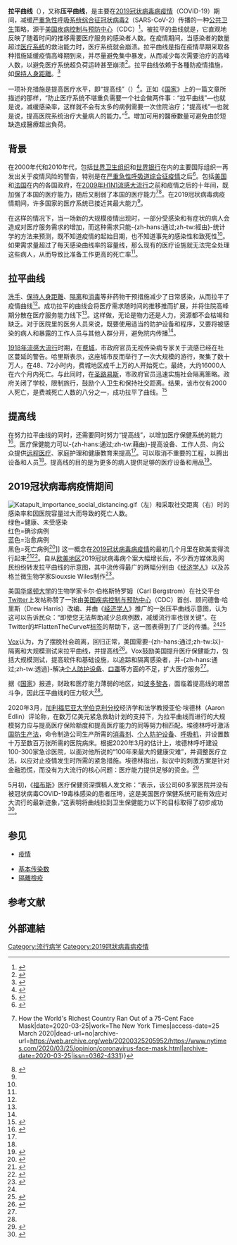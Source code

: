{{noteTA
|G1=Medicine
|1=zh-cn:2019冠状病毒病; zh-hk:2019冠狀病毒病; zh-tw:嚴重特殊傳染性肺炎;zh-my:2019冠状病毒疾病;zh-sg:2019冠状病毒疾病;
}}
{{multiple image | align = right | direction = horizontal | total_width = 500
| image1 = 20200403_Flatten_the_curve_animated_GIF.gif | caption1 = 保持社会距离和居家令等措施减少并延迟了活跃病例的高峰，从而使医疗能力有更多的时间来提高，更好地应对病人的负荷<ref name="Wiles_20200309">{{cite web|url=https://thespinoff.co.nz/society/09-03-2020/the-three-phases-of-covid-19-and-how-we-can-make-it-manageable/|title=The three phases of Covid-19—and how we can make it manageable|author-last=Wiles|author-first=Siouxsie|author-link=:en:Siouxsie Wiles|date=2020-03-09|work={{link-en|The Spinoff}}|location=Morningside, Auckland, New Zealand|dead-url=no|archive-url=https://web.archive.org/web/20200327120015/https://thespinoff.co.nz/society/09-03-2020/the-three-phases-of-covid-19-and-how-we-can-make-it-manageable/|archive-date=2020年3月27日|access-date=2020-03-09}}</ref>-{zh-hans:通过;zh-tw:透過}-拉平曲线所获得的时间可用于提高医疗保健能力，以更好地满足激增的需求<ref name=":3" />

| image2= 20200609 Effect of pandemic containment measures.gif | caption2 = 如果不采取保持社交距离、疫苗接种和使用口罩等措施来遏制疫情，病原体就会以指数级的速度传播。<ref name=Science_20200515>{{cite journal |last1=Maier |first1=Benjamin F. |last2=Brockmann |first2=Dirk |title=Effective containment explains subexponential growth in recent confirmed COVID-19 cases in China |journal=Science |date=15 May 2020 |volume=368 |issue=6492 |pages=742–746 |doi=10.1126/science.abb4557 |pmid=32269067 |pmc=7164388 |bibcode=2020Sci...368..742M |quote=...initial exponential growth expected for an unconstrained outbreak.}}</ref>这张图显示了早期采取遏制措施如何有助于保护更广泛的人群
}}
'''拉平曲线'''（{{lang-en|Flattening the curve}}），又称'''压平曲线'''，是主要在[[2019冠状病毒病疫情|2019冠状病毒病疫情]]（COVID-19）期间，减缓[[严重急性呼吸系统综合征冠状病毒2|严重急性呼吸系统综合征冠状病毒2]]（SARS-CoV-2）传播的一种[[公共卫生|公共卫生]]策略，源于[[美国疾病控制与预防中心|美国疾病控制与预防中心]]（CDC）<ref>{{cite web|author=[[美国疾病控制与预防中心|US Centers for Disease Control and Prevention]]|title=Interim pre-pandemic planning guidance : community strategy for pandemic influenza mitigation in the United States : early, targeted, layered use of nonpharmaceutical interventions|url=https://stacks.cdc.gov/view/cdc/11425|location=Atlanta|journal=The Centers|year=2007|language=en|access-date=2020-08-28|archive-date=2021-03-22|archive-url=https://web.archive.org/web/20210322220247/https://stacks.cdc.gov/view/cdc/11425|dead-url=no}}</ref>。被拉平的曲线就是{{link-en|疫情曲线|Epidemic curve}}，它直观地反映了随着时间的推移需要医疗服务的感染者人数。在疫情期间，当感染者的数量超过[[医疗系统|医疗系统]]的救治能力时，医疗系统就会崩溃。拉平曲线是指在疫情早期采取各种措施延缓疫情高峰期到来，并尽量避免集中暴发，从而减少每次需要治疗的高峰人数，以避免医疗系统超负荷运转甚至崩溃<ref>{{cite news|url=http://www.chinanews.com/gj/2020/03-16/9126653.shtml|title=全球战疫：加拿大考虑升级抗疫措施 力图“压平曲线”|editor=张奥林|work=[[中国新闻网|中国新闻网]]|agency=中新社|date=2020-03-16|accessdate=2020-08-28|archive-date=2021-01-23|archive-url=https://web.archive.org/web/20210123062122/http://www.chinanews.com/gj/2020/03-16/9126653.shtml|dead-url=no}}</ref>。拉平曲线依赖于各種防疫情措施，如[[保持人身距離|保持人身距離]]。<ref>{{Cite web|url=http://sphweb.bumc.bu.edu/otlt/MPH-Modules/EP/EP713_DescriptiveEpi/EP713_DescriptiveEpi3.html|title=Epidemic Curves|website=sphweb.bumc.bu.edu|access-date=2020-02-20|archive-date=2021-05-06|archive-url=https://web.archive.org/web/20210506181238/https://sphweb.bumc.bu.edu/otlt/MPH-Modules/EP/EP713_DescriptiveEpi/EP713_DescriptiveEpi3.html|dead-url=no}}</ref>

一项补充措施是提高医疗水平，即“提高线”（{{lang|en|raise the line}}）<ref name=":1">{{Cite AV media|type=YouTube视频|title=Beating Coronavirus: Flattening the Curve, Raising the Line|url=https://www.youtube.com/watch?v=D7uQwQTRDew|language=en|access-date=2020-08-27|publisher=Osmosis|archive-date=2021-02-04|archive-url=https://web.archive.org/web/20210204004739/https://www.youtube.com/watch?v=D7uQwQTRDew|dead-url=yes}}</ref>。正如《[[国家_(杂志)|国家]]》上的一篇文章所描述的那样，“防止医疗系统不堪重负需要一个社会做两件事：“拉平曲线”—也就是说，减缓感染率，这样就不会有太多的病例需要一次住院治疗；“提高线”—也就是说，提高医院系统治疗大量病人的能力。”<ref name=":4">{{Cite news|last=Gelardi|first=Chris|url=https://www.thenation.com/article/politics/puerto-rico-coronavirus/|title=Colonialism Made Puerto Rico Vulnerable to Coronavirus Catastrophe|date=2020-04-09|access-date=2020-08-72|language=en-US|issn=0027-8378|work=''[[国家_(杂志)|The Nation]]''|quote=...preventing a health care system from being overwhelmed requires a society to do two things: “flatten the curve”—that is, slow the rate of infection so there aren’t too many cases that need hospitalization at one time—and “raise the line”—that is, boost the hospital system’s capacity to treat large numbers of patients.|archive-date=2020-04-12|archive-url=https://web.archive.org/web/20200412193723/https://www.thenation.com/article/politics/puerto-rico-coronavirus/|dead-url=no}}</ref>。增加可用的醫療數量可避免由於短缺造成醫療超出負荷。

== 背景 ==
在2000年代和2010年代，包括[[世界卫生组织|世界卫生组织]]和[[世界银行|世界银行]]在内的主要国际组织一再发出关于疫情风险的警告，特别是在[[严重急性呼吸道综合征疫情|严重急性呼吸道综合征疫情]]之后<ref name="SCMP_world_leaders">{{cite web|url=https://www.scmp.com/news/china/article/3077782/wanted-world-leaders-answer-global-pandemic-alarm|title=Wanted: world leaders to answer the coronavirus pandemic alarm|date=2020-03-31|website=South China Morning Post|access-date=2020-08-28|dead-url=no|archiveurl=https://archive.today/20200409233821/https://www.scmp.com/news/china/article/3077782/wanted-world-leaders-answer-global-pandemic-alarm|archivedate=2020-04-09}}</ref>。包括[[美国|美国]]和[[法国|法国]]在内的各国政府，在[[2009年H1N1流感大流行|2009年H1N1流感大流行]]之前和疫情之后的十年间，既加强了本国的医疗能力，随后又削弱了本国的医疗能力<ref name="NYT_lack_of_masks">{{Cite news|last=Manjoo|first=Farhad|url=https://www.nytimes.com/2020/03/25/opinion/coronavirus-face-mask.html|title=Opinion {{!}} How the World's Richest Country Ran Out of a 75-Cent Face Mask|date=2020-03-25|work=The New York Times|access-date=25 March 2020|dead-url=no|archive-url=https://web.archive.org/web/20200325205952/https://www.nytimes.com/2020/03/25/opinion/coronavirus-face-mask.html|archive-date=2020-03-25|issn=0362-4331}}</ref><ref name="FR_Senate_lack_of_masks">{{cite web|url=https://www.publicsenat.fr/article/politique/penurie-de-masques-une-responsabilite-partagee-par-les-gouvernements-successifs|title=Pénurie de masques : une responsabilité partagée par les gouvernements|language=fr|trans-title=Lack of masks: a responsibility shared by governments|archivedate=2020-04-09 |archiveurl=https://web.archive.org/web/20200409220637/https://www.publicsenat.fr/article/politique/penurie-de-masques-une-responsabilite-partagee-par-les-gouvernements-successifs |date=23 March 2020|website=Public Senat|access-date=6 April 2020 |dead-url=no}}</ref>。在2019冠状病毒病疫情期间，许多国家的医疗系统已接近其最大能力<ref name=":1" />。

在这样的情况下，当一场新的大规模疫情出现时，一部分受感染和有症状的病人会造成对医疗服务需求的增加，而这种需求只能-{zh-hans:通过;zh-tw:經由}-统计学的方法来预测，既不知道疫情的起始日期，也不知道事先的感染性和致死性<ref name=":1" />。如果需求量超过了每天感染曲线率的容量线，那么现有的医疗设施就无法完全处理这些病人，从而导致比准备工作更高的死亡率<ref name=":1" />。

== 拉平曲线 ==

[[洗手|洗手]]、[[保持人身距離|保持人身距離]]、[[隔离_(医疗)|隔离]]和[[消毒|消毒]]等非药物干预措施减少了日常感染，从而拉平了疫情曲线<ref name=":1" />。成功拉平的曲线会将医疗需求随时间的推移推而扩展，并将住院高峰期分散在医疗服务能力线下<ref name=":3" />。这样做，无论是物力还是人力，资源都不会枯竭和缺乏。对于医院里的医务人员来说，既要使用适当的防护设备和程序，又要将被感染的病人和暴露的工作人员与其他人群分开，避免院内传播<ref name=":1" />。

[[1918年流感大流行|1918年流感大流行]]时期，在[[费城|费城]]，市政府官员无视传染病专家关于流感已经在社区蔓延的警告。哈里斯表示，这座城市反而举行了一次大规模的游行，聚集了数十万人，在48、72小时内，费城地区成千上万的人开始死亡。最终，大约16000人在六个月内死亡。与此同时，在[[圣路易斯|圣路易斯]]，市政府官员迅速实施社会隔离策略。政府关闭了学校，限制旅行，鼓励个人卫生和保持社交距离。结果，该市仅有2000人死亡，是费城死亡人数的八分之一，成功拉平了曲线。<ref>{{cite news|url=https://www.livescience.com/coronavirus-flatten-the-curve.html|title=Coronavirus: What is 'flattening the curve,' and will it work?|first1=Brandon|last1=Specktor|work=Live Science|date=2020-03-16|language=en|accessdate=2020-08-28|archive-date=2021-03-14|archive-url=https://web.archive.org/web/20210314105344/https://www.livescience.com/coronavirus-flatten-the-curve.html|dead-url=no}}</ref>

== 提高线 ==

在努力拉平曲线的同时，还需要同时努力“提高线”，以增加医疗保健系统的能力<ref name=":3">{{Cite web|url=https://www.vox.com/2020/4/7/21201260/coronavirus-usa-chart-mask-shortage-ventilators-flatten-the-curve|title=Chart: The US doesn't just need to flatten the curve. It needs to "raise the line."|last=Barclay|first=Eliza|date=2020-04-07|website=[[Vox|Vox]]|language=en|access-date=2020-04-07|archive-date=2020-04-07|archive-url=https://web.archive.org/web/20200407155950/https://www.vox.com/2020/4/7/21201260/coronavirus-usa-chart-mask-shortage-ventilators-flatten-the-curve|dead-url=no}}</ref>。医疗保健能力可以-{zh-hans:通过;zh-tw:藉由}-提高设备、工作人员、向公众提供[[远距医疗|远程医疗]]、家庭护理和健康教育来提高<ref name=":1" />。可以取消不重要的工程，以腾出设备和人员<ref name=":1" />。提高线的目的是为更多的病人提供足够的医疗设备和用品<ref>{{Cite web|last=Dudley|first=Joshua|title=Q&A: Dr. Rishi Desai Talks To Medical Professionals About What We Can Learn From COVID-19|url=https://www.forbes.com/sites/joshuadudley/2020/04/30/qa-dr-rishi-desai-talks-to-medical-professionals-about-what-we-can-learn-from-covid-19/|access-date=2020-06-18|website=Forbes|language=en|archive-date=2020-06-12|archive-url=https://web.archive.org/web/20200612174122/https://www.forbes.com/sites/joshuadudley/2020/04/30/qa-dr-rishi-desai-talks-to-medical-professionals-about-what-we-can-learn-from-covid-19/|dead-url=no}}</ref>。

== 2019冠状病毒病疫情期间 ==
{{see also|2019冠状病毒病疫情}}

[[File:Katapult_importance_social_distancing.gif|thumb]]（左）和采取社交距离（右）时的感染率和因医院容量过大而导致的死亡人数。<br/>绿色=健康、未受感染<br />红色=确诊病例<br />蓝色=治愈病例<br />黑色=死亡病例<ref name="Stevens14March2020">{{Cite web |title=These simulations show how to flatten the coronavirus growth curve |author-last=Stevens |author-first=Harry |date=2020-03-14 |website=[[The_Washington_Post|The Washington Post]]|language=en |url=https://www.washingtonpost.com/graphics/2020/world/corona-simulator/ |access-date=2020-03-29 |dead-url=no |archive-url=https://web.archive.org/web/20200330062958/https://www.washingtonpost.com/graphics/2020/world/corona-simulator/ |archive-date=2020-03-30}}</ref>]]
这一概念在[[2019冠状病毒病疫情|2019冠状病毒病疫情]]的最初几个月里在欧美变得流行起来<ref>{{Cite news|last=Roberts|first=Siobhan|url=https://www.nytimes.com/article/flatten-curve-coronavirus.html|title=Flattening the Coronavirus Curve|date=2020-03-27|work=The New York Times|access-date=2020-04-12|language=en-US|issn=0362-4331|archive-date=2020-04-11|archive-url=https://web.archive.org/web/20200411083808/https://www.nytimes.com/article/flatten-curve-coronavirus.html|dead-url=no}}</ref><ref name="thepaper.cn">{{cite news |author1=张若婷 |editor=李跃群 |title=新冠疫情下医疗资源面临短缺？美疾控中心倡议“压平曲线” |url=https://www.thepaper.cn/newsDetail_forward_6489060 |accessdate=2020-08-28 |work=[[澎湃新闻|澎湃新闻]] |date=2020-03-13}}</ref>。自从[[欧美地区|欧美地区]]2019冠状病毒病个案大幅增长后，不少西方媒体及网民纷纷转发拉平曲线的示意图，其中流传得最广的两幅分别由《[[经济学人|经济学人]]》以及苏格兰微生物学家Siouxsie Wiles制作<ref>{{cite news |title=歐美倡借鑒內地港星防疫經驗 |url=http://paper.wenweipo.com/2020/03/16/YO2003160007.htm |accessdate=2020-08-28 |work=[[文汇报_(香港)|文汇报]] |date=2020-03-16 |location=香港 |language=zh-hk}}</ref>。

美国[[华盛顿大学|华盛顿大学]]的生物学家卡尔·伯格斯特罗姆（Carl Bergstrom）在社交平台[[Twitter|Twitter]]上发帖称赞了一张由[[美国疾病控制与预防中心|美国疾病控制与预防中心]]（CDC）首创、顾问德鲁·哈里斯（Drew Harris）改编、并由《[[经济学人|经济学人]]》推广的一张压平曲线示意图，认为这可以告诉民众：“即使您无法帮助减少总病例数，减缓流行率也很关键”。在Twitter的#FlattenTheCurve#[[Twitter#消息|标签]]的帮助下，这一图表得到了广泛的传播。<ref name="thepaper.cn"/><ref>{{cite news|url=https://www.vox.com/2020/3/10/21171481/coronavirus-us-cases-quarantine-cancellation|title=How canceled events and self-quarantines save lives, in one chart|first1=Eliza|last1=Barclay|first2=Dylan|last2=Scott|work=[[Vox|Vox]]|date=2020-03-10|access-date=2020-08-28|archive-date=2020-03-12|archive-url=https://web.archive.org/web/20200312161852/https://www.vox.com/2020/3/10/21171481/coronavirus-us-cases-quarantine-cancellation|dead-url=no}}</ref>

[[Vox|Vox]]认为，为了摆脱社会疏离，回归正常，美国需要-{zh-hans:通过;zh-tw:以}-隔离和大规模测试来拉平曲线，并提高线<ref name=":5">{{Cite web|url=https://www.vox.com/2020/4/10/21214218/trump-coronavirus-testing-social-distancing|title=Why America is still failing on coronavirus testing|last=Lopez|first=German|date=2020-04-10|website=[[Vox|Vox]]|language=en|access-date=2020-08-28|archive-date=2020-12-20|archive-url=https://web.archive.org/web/20201220005801/https://www.vox.com/2020/4/10/21214218/trump-coronavirus-testing-social-distancing|dead-url=no}}</ref>。Vox鼓励美国提升医疗保健能力，包括大规模测试，提高软件和基础设施，以追踪和隔离感染者，并-{zh-hans:通过;zh-tw:透過}-解决[[防具|个人防护设备]]、[[口罩|口罩]]等方面的不足，扩大医疗服务<ref name=":5"/>。

据《[[国家_(杂志)|国家]]》报道，财政和医疗能力薄弱的地区，如[[波多黎各|波多黎各]]，面临着提高线的艰苦斗争，因此压平曲线的压力较大<ref name=":4" />。

2020年3月，[[加利福尼亚大学伯克利分校|加利福尼亚大学伯克利分校]]经济学和法学教授亚伦·埃德林（Aaron Edlin）评论称，在数万亿美元紧急救助计划的支持下，为拉平曲线而进行的大规模努力应与提高医疗保险额度和提高医疗能力的同等努力相匹配。埃德林呼吁激活[[国防生产法|国防生产法]]，命令制造公司生产所需的[[消毒剂|消毒剂]]、[[防具|个人防护设备]]、[[呼吸机|呼吸机]]，并设置数十万至数百万张所需的医院病床。根据2020年3月的估计上，埃德林呼吁建设100-300家急诊医院，以面对他所说的“100年来最大的健康灾难”，并调整医疗立法，以应对止疫情发生时所需的紧急措施。埃德林指出，拟议中的刺激方案是针对金融恐慌，而没有为大流行的核心问题：医疗能力提供足够的资金。<ref name=":2">{{Cite journal|last=Edlin|first=Aaron|date=2020-03|title=Don't just flatten the curve: Raise the line|url=https://www.law.berkeley.edu/wp-content/uploads/2020/03/corona-virus-op-ed-v4.pdf|format=PDF|pages=2|via=berkeley.edu|journal=|access-date=2020-08-28|archive-date=2020-04-18|archive-url=https://web.archive.org/web/20200418182828/https://www.law.berkeley.edu/wp-content/uploads/2020/03/corona-virus-op-ed-v4.pdf|dead-url=no}}</ref>

5月初，《[[福布斯|福布斯]]》医疗保健资深撰稿人发文称：“{{link-en|特尼特医疗保健公司|Tenet Healthcare}}表示，该公司60多家医院并没有被冠状病毒COVID-19毒株感染的患者压垮，这是美国医疗保健系统可能有效应对大流行的最新迹象，”这表明将曲线拉到卫生保健能力以下的目标取得了初步成功<ref>{{Cite news|last=Japsen|first=Bruce|url=https://www.forbes.com/sites/brucejapsen/2020/05/04/hospital-operator-tenet-healthcare-not-overwhelmed-with-coronavirus-cases/#274ce8883622|title=Hospital Operator Tenet Healthcare 'Not Overwhelmed' with Coronavirus Cases|date=2020-05-04|work=Forbes|access-date=2020-08-28|language=en-US|archive-date=2020-05-11|archive-url=https://web.archive.org/web/20200511023208/https://www.forbes.com/sites/brucejapsen/2020/05/04/hospital-operator-tenet-healthcare-not-overwhelmed-with-coronavirus-cases/#274ce8883622|dead-url=no}}</ref>。

== 参见 ==
{{Commons category|Flatten the curve}}
*[[疫情|疫情]]

*[[基本传染数|基本传染数]]
*[[隔離檢疫|隔離檢疫]]

== 参考文献 ==

{{reflist|2}}

== 外部連結 ==

{{COVID-19}}

[[Category:流行病学|Category:流行病学]]
[[Category:2019冠狀病毒病疫情|Category:2019冠狀病毒病疫情]]